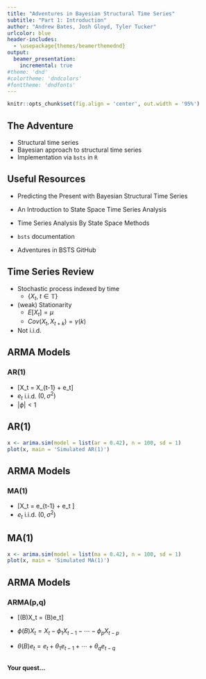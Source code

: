 ```yaml
---
title: "Adventures in Bayesian Structural Time Series"
subtitle: "Part 1: Introduction"
author: "Andrew Bates, Josh Gloyd, Tyler Tucker"
urlcolor: blue
header-includes:
  - \usepackage{themes/beamerthemednd}
output: 
  beamer_presentation:
    incremental: true
#theme: 'dnd'
#colortheme: 'dndcolors'
#fonttheme: 'dndfonts'
---
```



```r
knitr::opts_chunk$set(fig.align = 'center', out.width = '95%')
```




<!-- slide 3 -->

## The Adventure

- Structural time series
- Bayesian approach to structural time series
- Implementation via `bsts` in `R`


<!-- slide 4 -->

## Useful Resources

- Predicting the Present with Bayesian Structural Time Series

- An Introduction to State Space Time Series Analysis

- Time Series Analysis By State Space Methods

- `bsts` documentation

- Adventures in BSTS GitHub


<!-- slide 5 -->

## Time Series Review

- Stochastic process indexed by time 
    - $\{X_t, \hspace{3pt} t \in \mathbb{T}\}$
    
- (weak) Stationarity
    - $E[X_t] = \mu$
    - $Cov(X_t, X_{t+k}) = \gamma(k)$
    
- Not i.i.d.


<!-- slide 6 -->

## ARMA Models

### AR(1)

- \[X_t = \phi X_{t-1} + e_t\]
- $e_t$ i.i.d. $(0,\sigma^2)$
- $|\phi| < 1$


<!-- slide 7 -->

## AR(1)

```r
x <- arima.sim(model = list(ar = 0.42), n = 100, sd = 1)
plot(x, main = 'Simulated AR(1)')
```


<!-- slide 8 -->

## ARMA Models

### MA(1)

- \[X_t = \theta e_{t-1} + e_t \]
- $e_t$ i.i.d. $(0, \sigma^2)$


<!-- slide 9 -->

## MA(1)

```r
x <- arima.sim(model = list(ma = 0.42), n = 100, sd = 1)
plot(x, main = 'Simulated MA(1)')
```


<!-- slide 10 -->

## ARMA Models

### ARMA(p,q)

- \[\phi(B)X_t = \theta(B)e_t\]

- $\phi(B)X_t = X_t - \phi_1X_{t-1} - \cdots - \phi_pX_{t-p}$

- $\theta(B)e_t = e_t + \theta_1e_{t-1} + \cdots + \theta_qe_{t-q}$


<!-- slide 11 -->

##

**Your quest...**



